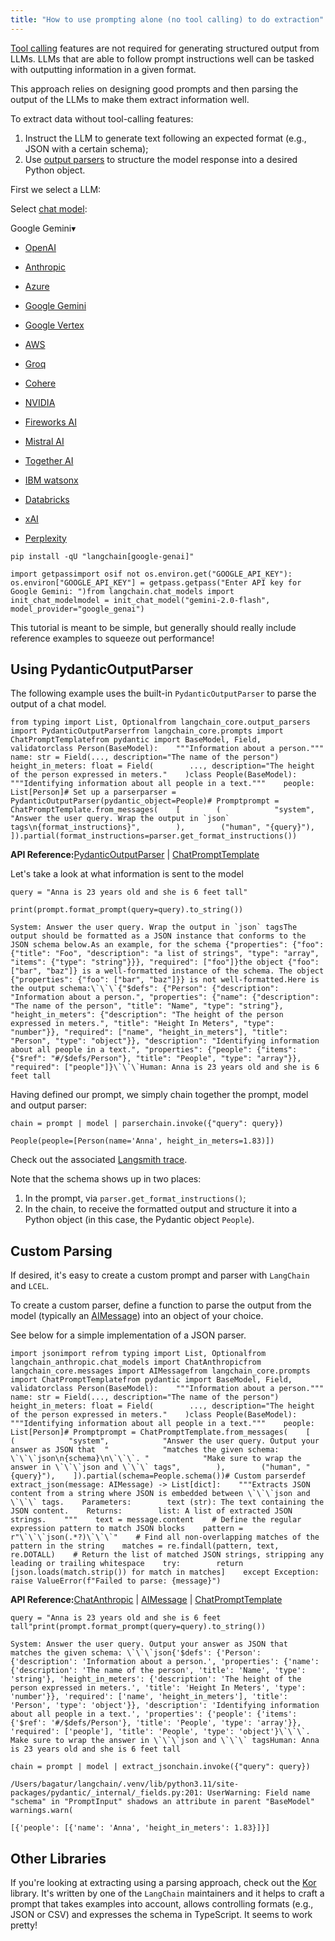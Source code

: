 ```yaml
---
title: "How to use prompting alone (no tool calling) to do extraction"
---
```


[Tool calling](/src/oss/concepts/tool_calling) features are not required for generating structured output from LLMs. LLMs that are able to follow prompt instructions well can be tasked with outputting information in a given format.

This approach relies on designing good prompts and then parsing the output of the LLMs to make them extract information well.

To extract data without tool-calling features:

1. Instruct the LLM to generate text following an expected format (e.g., JSON with a certain schema);
2. Use [output parsers](/src/oss/concepts/output_parsers) to structure the model response into a desired Python object.

First we select a LLM:

Select [chat model](/src/oss/integrations/chat):

Google Gemini▾

* [OpenAI](#)

* [Anthropic](#)

* [Azure](#)

* [Google Gemini](#)

* [Google Vertex](#)

* [AWS](#)

* [Groq](#)

* [Cohere](#)

* [NVIDIA](#)

* [Fireworks AI](#)

* [Mistral AI](#)

* [Together AI](#)

* [IBM watsonx](#)

* [Databricks](#)

* [xAI](#)

* [Perplexity](#)

```
pip install -qU "langchain[google-genai]"
```

```
import getpassimport osif not os.environ.get("GOOGLE_API_KEY"):  os.environ["GOOGLE_API_KEY"] = getpass.getpass("Enter API key for Google Gemini: ")from langchain.chat_models import init_chat_modelmodel = init_chat_model("gemini-2.0-flash", model_provider="google_genai")
```

<Check>
  This tutorial is meant to be simple, but generally should really include reference examples to squeeze out performance!
</Check>

## Using PydanticOutputParser

The following example uses the built-in `PydanticOutputParser` to parse the output of a chat model.

```
from typing import List, Optionalfrom langchain_core.output_parsers import PydanticOutputParserfrom langchain_core.prompts import ChatPromptTemplatefrom pydantic import BaseModel, Field, validatorclass Person(BaseModel):    """Information about a person."""    name: str = Field(..., description="The name of the person")    height_in_meters: float = Field(        ..., description="The height of the person expressed in meters."    )class People(BaseModel):    """Identifying information about all people in a text."""    people: List[Person]# Set up a parserparser = PydanticOutputParser(pydantic_object=People)# Promptprompt = ChatPromptTemplate.from_messages(    [        (            "system",            "Answer the user query. Wrap the output in `json` tags\n{format_instructions}",        ),        ("human", "{query}"),    ]).partial(format_instructions=parser.get_format_instructions())
```

**API Reference:**[PydanticOutputParser](https://python.langchain.com/api_reference/core/output_parsers/langchain_core.output_parsers.pydantic.PydanticOutputParser.html) | [ChatPromptTemplate](https://python.langchain.com/api_reference/core/prompts/langchain_core.prompts.chat.ChatPromptTemplate.html)

Let's take a look at what information is sent to the model

```
query = "Anna is 23 years old and she is 6 feet tall"
```

```
print(prompt.format_prompt(query=query).to_string())
```

```
System: Answer the user query. Wrap the output in `json` tagsThe output should be formatted as a JSON instance that conforms to the JSON schema below.As an example, for the schema {"properties": {"foo": {"title": "Foo", "description": "a list of strings", "type": "array", "items": {"type": "string"}}}, "required": ["foo"]}the object {"foo": ["bar", "baz"]} is a well-formatted instance of the schema. The object {"properties": {"foo": ["bar", "baz"]}} is not well-formatted.Here is the output schema:\`\`\`{"$defs": {"Person": {"description": "Information about a person.", "properties": {"name": {"description": "The name of the person", "title": "Name", "type": "string"}, "height_in_meters": {"description": "The height of the person expressed in meters.", "title": "Height In Meters", "type": "number"}}, "required": ["name", "height_in_meters"], "title": "Person", "type": "object"}}, "description": "Identifying information about all people in a text.", "properties": {"people": {"items": {"$ref": "#/$defs/Person"}, "title": "People", "type": "array"}}, "required": ["people"]}\`\`\`Human: Anna is 23 years old and she is 6 feet tall
```

Having defined our prompt, we simply chain together the prompt, model and output parser:

```
chain = prompt | model | parserchain.invoke({"query": query})
```

```
People(people=[Person(name='Anna', height_in_meters=1.83)])
```

Check out the associated [Langsmith trace](https://smith.langchain.com/public/92ed52a3-92b9-45af-a663-0a9c00e5e396/r).

Note that the schema shows up in two places:

1. In the prompt, via `parser.get_format_instructions()`;
2. In the chain, to receive the formatted output and structure it into a Python object (in this case, the Pydantic object `People`).

## Custom Parsing

If desired, it's easy to create a custom prompt and parser with `LangChain` and `LCEL`.

To create a custom parser, define a function to parse the output from the model (typically an [AIMessage](https://python.langchain.com/api_reference/core/messages/langchain_core.messages.ai.AIMessage.html)) into an object of your choice.

See below for a simple implementation of a JSON parser.

```
import jsonimport refrom typing import List, Optionalfrom langchain_anthropic.chat_models import ChatAnthropicfrom langchain_core.messages import AIMessagefrom langchain_core.prompts import ChatPromptTemplatefrom pydantic import BaseModel, Field, validatorclass Person(BaseModel):    """Information about a person."""    name: str = Field(..., description="The name of the person")    height_in_meters: float = Field(        ..., description="The height of the person expressed in meters."    )class People(BaseModel):    """Identifying information about all people in a text."""    people: List[Person]# Promptprompt = ChatPromptTemplate.from_messages(    [        (            "system",            "Answer the user query. Output your answer as JSON that  "            "matches the given schema: \`\`\`json\n{schema}\n\`\`\`. "            "Make sure to wrap the answer in \`\`\`json and \`\`\` tags",        ),        ("human", "{query}"),    ]).partial(schema=People.schema())# Custom parserdef extract_json(message: AIMessage) -> List[dict]:    """Extracts JSON content from a string where JSON is embedded between \`\`\`json and \`\`\` tags.    Parameters:        text (str): The text containing the JSON content.    Returns:        list: A list of extracted JSON strings.    """    text = message.content    # Define the regular expression pattern to match JSON blocks    pattern = r"\`\`\`json(.*?)\`\`\`"    # Find all non-overlapping matches of the pattern in the string    matches = re.findall(pattern, text, re.DOTALL)    # Return the list of matched JSON strings, stripping any leading or trailing whitespace    try:        return [json.loads(match.strip()) for match in matches]    except Exception:        raise ValueError(f"Failed to parse: {message}")
```

**API Reference:**[ChatAnthropic](https://python.langchain.com/api_reference/anthropic/chat_models/langchain_anthropic.chat_models.ChatAnthropic.html) | [AIMessage](https://python.langchain.com/api_reference/core/messages/langchain_core.messages.ai.AIMessage.html) | [ChatPromptTemplate](https://python.langchain.com/api_reference/core/prompts/langchain_core.prompts.chat.ChatPromptTemplate.html)

```
query = "Anna is 23 years old and she is 6 feet tall"print(prompt.format_prompt(query=query).to_string())
```

```
System: Answer the user query. Output your answer as JSON that  matches the given schema: \`\`\`json{'$defs': {'Person': {'description': 'Information about a person.', 'properties': {'name': {'description': 'The name of the person', 'title': 'Name', 'type': 'string'}, 'height_in_meters': {'description': 'The height of the person expressed in meters.', 'title': 'Height In Meters', 'type': 'number'}}, 'required': ['name', 'height_in_meters'], 'title': 'Person', 'type': 'object'}}, 'description': 'Identifying information about all people in a text.', 'properties': {'people': {'items': {'$ref': '#/$defs/Person'}, 'title': 'People', 'type': 'array'}}, 'required': ['people'], 'title': 'People', 'type': 'object'}\`\`\`. Make sure to wrap the answer in \`\`\`json and \`\`\` tagsHuman: Anna is 23 years old and she is 6 feet tall
```

```
chain = prompt | model | extract_jsonchain.invoke({"query": query})
```

```
/Users/bagatur/langchain/.venv/lib/python3.11/site-packages/pydantic/_internal/_fields.py:201: UserWarning: Field name "schema" in "PromptInput" shadows an attribute in parent "BaseModel"  warnings.warn(
```

```
[{'people': [{'name': 'Anna', 'height_in_meters': 1.83}]}]
```

## Other Libraries

If you're looking at extracting using a parsing approach, check out the [Kor](https://eyurtsev.github.io/kor/) library. It's written by one of the `LangChain` maintainers and it helps to craft a prompt that takes examples into account, allows controlling formats (e.g., JSON or CSV) and expresses the schema in TypeScript. It seems to work pretty!
